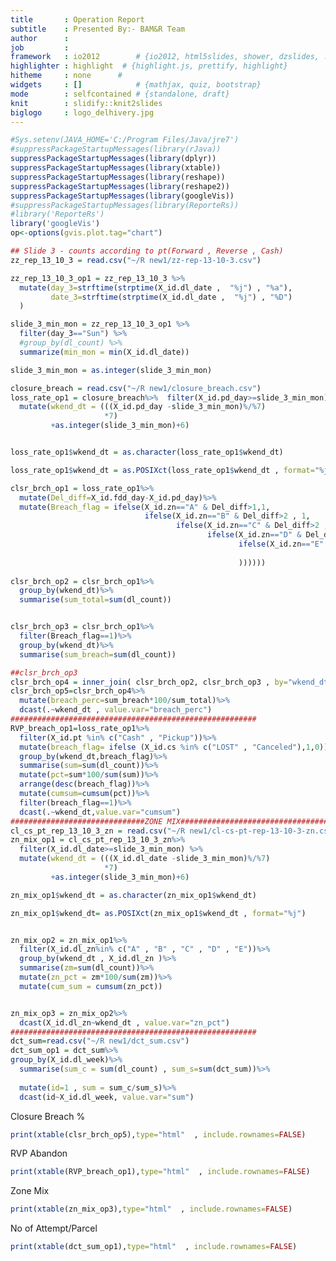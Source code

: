```yaml
---
title       : Operation Report
subtitle    : Presented By:- BAM&R Team
author      :
job         : 
framework   : io2012        # {io2012, html5slides, shower, dzslides, ...}
highlighter : highlight  # {highlight.js, prettify, highlight}
hitheme     : none      # 
widgets     : []            # {mathjax, quiz, bootstrap}
mode        : selfcontained # {standalone, draft}
knit        : slidify::knit2slides
biglogo     : logo_delhivery.jpg
---
```

  
  ```r
#Sys.setenv(JAVA_HOME='C:/Program Files/Java/jre7')
#suppressPackageStartupMessages(library(rJava))
suppressPackageStartupMessages(library(dplyr))
suppressPackageStartupMessages(library(xtable))
suppressPackageStartupMessages(library(reshape))
suppressPackageStartupMessages(library(reshape2))
suppressPackageStartupMessages(library(googleVis))
#suppressPackageStartupMessages(library(ReporteRs))
#library('ReporteRs')
library('googleVis')
op<-options(gvis.plot.tag="chart")
```

```r

## Slide 3 - counts according to pt(Forward , Reverse , Cash)
zz_rep_13_10_3 = read.csv("~/R new1/zz-rep-13-10-3.csv")

zz_rep_13_10_3_op1 = zz_rep_13_10_3 %>%
  mutate(day_3=strftime(strptime(X_id.dl_date ,  "%j") , "%a"),
         date_3=strftime(strptime(X_id.dl_date ,  "%j") , "%D")
  )

slide_3_min_mon = zz_rep_13_10_3_op1 %>%
  filter(day_3=="Sun") %>%
  #group_by(dl_count) %>%
  summarize(min_mon = min(X_id.dl_date))

slide_3_min_mon = as.integer(slide_3_min_mon)
```

```r
closure_breach = read.csv("~/R new1/closure_breach.csv")
loss_rate_op1 = closure_breach%>%  filter(X_id.pd_day>=slide_3_min_mon) %>%
  mutate(wkend_dt = (((X_id.pd_day -slide_3_min_mon)%/%7)                     
                     *7)
         +as.integer(slide_3_min_mon)+6)


loss_rate_op1$wkend_dt = as.character(loss_rate_op1$wkend_dt)

loss_rate_op1$wkend_dt = as.POSIXct(loss_rate_op1$wkend_dt , format="%j")

clsr_brch_op1 = loss_rate_op1%>%
  mutate(Del_diff=X_id.fdd_day-X_id.pd_day)%>%
  mutate(Breach_flag = ifelse(X_id.zn=="A" & Del_diff>1,1,
                              ifelse(X_id.zn=="B" & Del_diff>2 , 1,
                                     ifelse(X_id.zn=="C" & Del_diff>2 , 1,
                                            ifelse(X_id.zn=="D" & Del_diff>3 , 1,
                                                   ifelse(X_id.zn=="E" & Del_diff>3 , 1,0
                                                          
                                                   ))))))
                              
clsr_brch_op2 = clsr_brch_op1%>%
  group_by(wkend_dt)%>%
  summarise(sum_total=sum(dl_count))


clsr_brch_op3 = clsr_brch_op1%>%
  filter(Breach_flag==1)%>%
  group_by(wkend_dt)%>%
  summarise(sum_breach=sum(dl_count))

##clsr_brch_op3
clsr_brch_op4 = inner_join( clsr_brch_op2, clsr_brch_op3 , by="wkend_dt")
clsr_brch_op5=clsr_brch_op4%>%
  mutate(breach_perc=sum_breach*100/sum_total)%>%
  dcast(.~wkend_dt , value.var="breach_perc")
#######################################################
RVP_breach_op1=loss_rate_op1%>%
  filter(X_id.pt %in% c("Cash" , "Pickup"))%>%
  mutate(breach_flag= ifelse (X_id.cs %in% c("LOST" , "Canceled"),1,0))%>%
  group_by(wkend_dt,breach_flag)%>%
  summarise(sum=sum(dl_count))%>%
  mutate(pct=sum*100/sum(sum))%>%
  arrange(desc(breach_flag))%>%
  mutate(cumsum=cumsum(pct))%>%
  filter(breach_flag==1)%>%
  dcast(.~wkend_dt,value.var="cumsum")
##############################ZONE MIX############################################
cl_cs_pt_rep_13_10_3_zn = read.csv("~/R new1/cl-cs-pt-rep-13-10-3-zn.csv")
zn_mix_op1 = cl_cs_pt_rep_13_10_3_zn%>%
  filter(X_id.dl_date>=slide_3_min_mon) %>%
  mutate(wkend_dt = (((X_id.dl_date -slide_3_min_mon)%/%7)                     
                     *7)
         +as.integer(slide_3_min_mon)+6)

zn_mix_op1$wkend_dt = as.character(zn_mix_op1$wkend_dt)

zn_mix_op1$wkend_dt= as.POSIXct(zn_mix_op1$wkend_dt , format="%j")


zn_mix_op2 = zn_mix_op1%>%
  filter(X_id.dl_zn%in% c("A" , "B" , "C" , "D" , "E"))%>%
  group_by(wkend_dt , X_id.dl_zn )%>%
  summarise(zm=sum(dl_count))%>%
  mutate(zn_pct = zm*100/sum(zm))%>%
  mutate(cum_sum = cumsum(zn_pct))


zn_mix_op3 = zn_mix_op2%>%
  dcast(X_id.dl_zn~wkend_dt , value.var="zn_pct")
#######################################################
dct_sum=read.csv("~/R new1/dct_sum.csv")
dct_sum_op1 = dct_sum%>%
group_by(X_id.dl_week)%>%
  summarise(sum_c = sum(dl_count) , sum_s=sum(dct_sum))%>%
  
  mutate(id=1 , sum = sum_c/sum_s)%>%
  dcast(id~X_id.dl_week, value.var="sum")

```

Closure Breach % 
```r
print(xtable(clsr_brch_op5),type="html"  , include.rownames=FALSE)
```
RVP Abandon 
```r
print(xtable(RVP_breach_op1),type="html"  , include.rownames=FALSE)
```
Zone Mix
```r
print(xtable(zn_mix_op3),type="html"  , include.rownames=FALSE)
```
No of Attempt/Parcel
```r
print(xtable(dct_sum_op1),type="html"  , include.rownames=FALSE)
```
